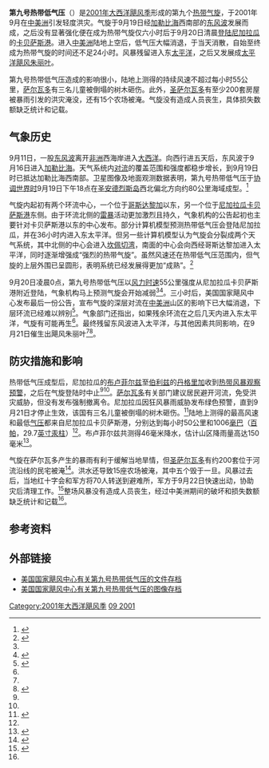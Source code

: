{{Infobox Hurricane
| Name=第九号热带低气压<br />{{lang|en|Tropical Depression Nine}}
| Type=热带低气压
| Year=2001
| Basin=Atl
| Image location=Tropical Depression Nine (2001).JPG
| Image name=9月19日，接近最高强度的第九号热带低气压
| Formed=2001年9月19日
| Dissipated=2001年9月20日
| 1-min winds=30
| Pressure=1005
| Fatalities=无报导
| Areas=[[尼加拉瓜|尼加拉瓜]]、[[萨尔瓦多|萨尔瓦多]]
| Hurricane season=[[2001年大西洋飓风季|2001年大西洋飓风季]]
}}
'''第九号热带低气压'''（{{lang|en|Tropical Depression Nine}}）是[[2001年大西洋飓风季|2001年大西洋飓风季]]形成的第九个[[热带气旋|热带气旋]]，于2001年9月在[[中美洲|中美洲]]引发轻度洪灾。气旋于9月19日经[[加勒比海|加勒比海]]西南部的[[东风波|东风波]]发展而成，之后没有显著强化便在成为热带气旋仅六小时后于9月20日清晨[[登陆_(气象学)|登陆]][[尼加拉瓜|尼加拉瓜]]的[[卡贝萨斯港|卡贝萨斯港]]。进入[[中美洲|中美洲]]陆地上空后，低气压大幅消退，于当天消散，自始至终成为热带气旋的时间还不足24小时。风暴残留进入东[[太平洋|太平洋]]，之后又发展成[[2001年太平洋飓风季|太平洋飓风]][[2001年飓风朱丽叶|朱丽叶]]。

第九号热带低气压造成的影响很小，陆地上测得的持续风速不超过每小时55公里，[[萨尔瓦多|萨尔瓦多]]有三名儿童被倒塌的树木砸伤。此外，[[圣萨尔瓦多|圣萨尔瓦多]]有至少200套房屋被暴雨引发的洪灾淹没，还有15个农场被淹。气旋没有造成人员丧生，具体损失数额缺乏统计和记载。

== 气象历史 ==
{{storm path|9-L 2001 track.png}}
9月11日，一股[[东风波|东风波]]离开[[非洲|非洲]]西海岸进入[[大西洋|大西洋]]。向西行进五天后，东风波于9月16日进入[[加勒比海|加勒比海]]。天气系统内[[对流|对流]]的覆盖范围和强度都稳步增长，到9月19日时已抵达加勒比海西南部。卫星图像及地面观测数据表明，第九号热带低气压于[[协调世界时|协调世界时]]9月19日下午18点在[[圣安德烈斯岛|圣安德烈斯岛]]西北偏北方向约80公里海域成型。<ref name="TCR">{{cite report | deadurl = no | archiveurl = https://web.archive.org/web/20151002012303/http://www.nhc.noaa.gov/data/tcr/AL092001_Nine.pdf | format = [[便携式文档格式|PDF]] | url = http://www.nhc.noaa.gov/data/tcr/AL092001_Nine.pdf | date = 2001-10-24 | title = Tropical Cyclone Abbreviated Report: Tropical Depression Nine 19 - 20 September 2001 | last = Beven | first = Jack L. | publisher = [[国家飓风中心|National Hurricane Center]] | accessdate = 2016-09-04 | archivedate = 2015-10-02 }}</ref>

气旋内起初有两个环流中心，一个位于[[哥斯达黎加|哥斯达黎加]]以东，另一个位于[[尼加拉瓜|尼加拉瓜]][[卡贝萨斯港|卡贝萨斯港]]东侧。由于环流北侧的[[雷暴|雷暴]]活动更加激烈且持久，气象机构的公告起初也主要针对卡贝萨斯港以东的中心发布。部分计算机模型预测热带低气压会登陆尼加拉瓜，并在36小时内进入东太平洋。但另一些计算机模型认为气旋会分裂成两个天气系统，其中北侧的中心会进入[[坎佩切湾|坎佩切湾]]，南面的中心会向西经哥斯达黎加进入太平洋，同时逐渐增强成“强烈的热带气旋”。虽然风速还在热带低气压范围内，但气旋的上层外围已呈圆形，表明系统已经发展得更加“成熟”。<ref name="ADV1">{{cite report | url = http://www.nhc.noaa.gov/archive/2001/dis/al092001.discus.001.html | title = Tropical Depression Nine Discussion Number 1 | last = Stewart | first = Stacy R. | date = 2001-09-19 | deadurl = no | archiveurl = https://web.archive.org/web/20160303190603/http://www.nhc.noaa.gov/archive/2001/dis/al092001.discus.001.html | publisher = National Hurricane Center | accessdate = 2016-09-04 | archivedate = 2016-03-03 }}</ref>

{{lang|en|[[协调世界时|UTC]]}}9月20日凌晨0点，第九号热带低气压以[[最大持续风速|风力时速]]55公里强度从尼加拉瓜卡贝萨斯港附近登陆，气象机构马上预测气旋会开始减弱<ref name="TCR" /><ref name="ADV1A">{{cite report | url = http://www.nhc.noaa.gov/archive/2001/pub/al092001.public_a.001.html | title = Tropical Depression Nine Intermediate Advisory 1A | last = Avila | first = Lixion A. | date = 2001-09-19 | publisher = National Hurricane Center | archiveurl = https://web.archive.org/web/20160303174028/http://www.nhc.noaa.gov/archive/2001/pub/al092001.public_a.001.html | deadurl = no | accessdate = 2016-09-04 | archivedate = 2016-03-03 }}</ref>。三小时后，美国国家飓风中心发布最后一份公告，宣布气旋的深层对流在[[中美洲|中美洲]]山区的影响下已大幅消退，下层环流已经难以辨别<ref name="ADV2">{{cite report | url = http://www.nhc.noaa.gov/archive/2001/dis/al092001.discus.002.html | title = Tropical Depression Nine Discussion Number 2 (Final) | last = Avila | first = Lixion A. | date = 2001-09-19 | publisher = National Hurricane Center | archiveurl = https://web.archive.org/web/20160803073944/http://www.nhc.noaa.gov/archive/2001/dis/al092001.discus.002.html | deadurl = no | accessdate = 2016-09-04 | archivedate = 2016-08-03 }}</ref>。气象部门还指出，如果残余环流在之后几天内进入东太平洋，气旋有可能再生<ref name="ADV2" />。最终残留东风波进入太平洋，与其他因素共同影响，在9月21日催生出飓风朱丽叶<ref name="TCR" /><ref name="Juliette TCR">{{cite report | title = Tropical Cyclone Report: Hurricane Juliette 21 September-03 October 2001 | last1 = Lawrence | first1 = Miles B. | last2 = Mainelli | first2 = Michelle M. | archiveurl = https://web.archive.org/web/20151002014855/http://www.nhc.noaa.gov/data/tcr/EP112001_Juliette.pdf | date = 2001-10-30 | publisher = National Hurricane Center | accessdate = 2016-09-04 | archivedate = 2015-10-02 | format = PDF | deadurl = no | url = http://www.nhc.noaa.gov/data/tcr/EP112001_Juliette.pdf }}</ref>。

== 防灾措施和影响 ==
热带低气压成型后，尼加拉瓜的[[布卢菲尔兹|布卢菲尔兹]]至[[伯利兹|伯利兹]]的[[丹格里加|丹格里加]]收到[[热带气旋警告|热带风暴观察预警]]，之后在气旋登陆时中止<ref name="ADV1" /><ref name="ADV2" />。[[萨尔瓦多|萨尔瓦多]]有关部门建议居民避开河流，免受洪灾威胁，但没有发布强制撤离令。尼加拉瓜因狂风暴雨威胁发布绿色预警，直到9月21日才停止生效，该国有三名儿童被倒塌的树木砸伤。<ref>{{cite news | last = Laura | first = Rafael | publisher = El Nuevo Diario | date = 2001-09-21 | accessdate = 2012-02-25 | title = Tormenta se aleja de Nicaragua | url = http://archivo.elnuevodiario.com.ni/2001/septiembre/21-septiembre-2001/nacional/nacional21.html | archiveurl = https://web.archive.org/web/20120225065706/http://archivo.elnuevodiario.com.ni/2001/septiembre/21-septiembre-2001/nacional/nacional21.html | deadurl = yes | archivedate = 2012-02-25 }}</ref>陆地上测得的最高风速和最低[[气压|气压]]都来自尼加拉瓜卡贝萨斯港，分别达到每小时50公里和1006[[巴|毫巴]]（[[帕斯卡|百帕]]，29.7[[英寸汞柱|英寸汞柱]]）<ref name="TCR" />。布卢菲尔兹共测得46毫米降水，估计山区降雨量高达150毫米<ref>{{cite news | last = Morales | first = Amalia | publisher = La Prensa | date = 2001-09-20 | accessdate = 2009-06-01 | title = Alerta verde por lluvias | deadurl = yes | archiveurl = https://web.archive.org/web/20090601174556/http://www.laprensa.com.ni/archivo/2001/septiembre/20/nacionales/ | url = http://www.laprensa.com.ni/archivo/2001/septiembre/20/nacionales/ | archivedate = 2009-06-01 }}</ref>。

气旋在萨尔瓦多产生的暴雨有利于缓解当地旱情，但[[圣萨尔瓦多|圣萨尔瓦多]]有约200套位于河流沿线的民宅被淹<ref>{{cite report |publisher=National Climatic Data Center |date=2001-10-17 |accessdate=2016-09-04 |title=Climate of 2001 - September |url=http://www.ncdc.noaa.gov/oa/climate/research/2001/sep/global_regional.html |quote=The depression moved westward into El Salvador where 200 homes in the capital were flooded along the Acelhuate River. |deadurl=no |archiveurl=https://archive.li/20120710145753/http://lwf.ncdc.noaa.gov/oa/climate/research/2001/sep/global_regional.html |archivedate=2012-07-10 }}</ref>。洪水还导致15座农场被淹，其中五个毁于一旦。风暴过去后，当地红十字会和军方将70人转送到避难所，军方于9月22日快速出动，协助灾后清理工作。<ref>{{cite news | last1 = Torres | first = Carlos | last2 = Zambrano | archiveurl = https://web.archive.org/web/20160305032159/http://archivo.elsalvador.com/noticias/2001/9/22/ELPAIS/elpais6.html | first2 = Roberto | publisher = El Diario de Hoy | date = 2001-09-22 | accessdate = 2016-09-04 | title = Inundaciones y derrumbes por clima lluvioso | url = http://archivo.elsalvador.com/noticias/2001/9/22/ELPAIS/elpais6.html | archivedate = 2016-03-05 | deadurl = no }}</ref>整场风暴没有造成人员丧生，经过中美洲期间的破坏和损失数额缺乏统计和记载<ref name="TCR" />。

== 参考资料 ==
{{Reflist|30em}}

== 外部链接 ==
{{portal|热带气旋}}
* [http://www.nhc.noaa.gov/archive/2001/NINE.html 美国国家飓风中心有关第九号热带低气压的文件存档]{{Wayback|url=http://www.nhc.noaa.gov/archive/2001/NINE.html |date=20161227085850 }}
* [http://www.nhc.noaa.gov/archive/2001/NINE_graphics.html 美国国家飓风中心有关第九号热带低气压的图像存档]{{Wayback|url=http://www.nhc.noaa.gov/archive/2001/NINE_graphics.html |date=20170305081801 }}

{{2001 Atlantic hurricane season buttons}}

{{DEFAULTSORT:9 (2001)}}
[[Category:2001年大西洋飓风季|Category:2001年大西洋飓风季]]
[[Category:大西洋热带低气压|09 2001]]
{{Good article}}